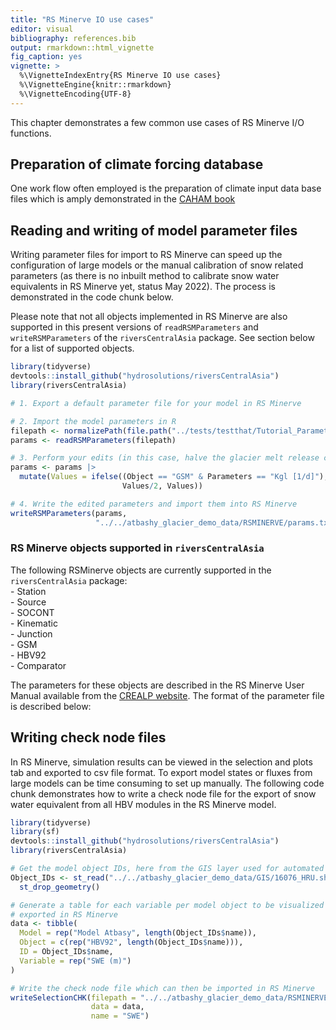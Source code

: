 ```yaml
---
title: "RS Minerve IO use cases"
editor: visual
bibliography: references.bib
output: rmarkdown::html_vignette
fig_caption: yes
vignette: >
  %\VignetteIndexEntry{RS Minerve IO use cases}
  %\VignetteEngine{knitr::rmarkdown}
  %\VignetteEncoding{UTF-8}
---
```


This chapter demonstrates a few common use cases of RS Minerve I/O functions.  

## Preparation of climate forcing database 
One work flow often employed is the preparation of climate input data base files which is amply demonstrated in the [CAHAM book](https://hydrosolutions.github.io/caham_book/climate_data.html#sec-climate-projections){target="_blank"}

## Reading and writing of model parameter files
Writing parameter files for import to RS Minerve can speed up the configuration of large models or the manual calibration of snow related parameters (as there is no inbuilt method to calibrate snow water equivalents in RS Minerve yet, status May 2022). The process is demonstrated in the code chunk below. 

Please note that not all objects implemented in RS Minerve are also supported in this present versions of `readRSMParameters` and `writeRSMParameters` of the `riversCentralAsia` package. See section below for a list of supported objects. 

```r
library(tidyverse)
devtools::install_github("hydrosolutions/riversCentralAsia")
library(riversCentralAsia)

# 1. Export a default parameter file for your model in RS Minerve

# 2. Import the model parameters in R
filepath <- normalizePath(file.path("../tests/testthat/Tutorial_Parameters.txt"))
params <- readRSMParameters(filepath)

# 3. Perform your edits (in this case, halve the glacier melt release coefficient)
params <- params |>
  mutate(Values = ifelse((Object == "GSM" & Parameters == "Kgl [1/d]"),
                         Values/2, Values))

# 4. Write the edited parameters and import them into RS Minerve
writeRSMParameters(params, 
                   "../../atbashy_glacier_demo_data/RSMINERVE/params.txt")
```

### RS Minerve objects supported in `riversCentralAsia`
The following RSMinerve objects are currently supported in the `riversCentralAsia` package:  
- Station  
- Source  
- SOCONT  
- Kinematic  
- Junction  
- GSM  
- HBV92  
- Comparator  

The parameters for these objects are described in the RS Minerve User Manual available from the [CREALP website](https://www.crealp.ch/fr/accueil/outils-services/logiciels/rs-minerve/telechargement-rsm.html). The format of the parameter file is described below:  

## Writing check node files 
In RS Minerve, simulation results can be viewed in the selection and plots tab and exported to csv file format. To export model states or fluxes from large models can be time consuming to set up manually. The following code chunk demonstrates how to write a check node file for the export of snow water equivalent from all HBV modules in the RS Minerve model. 

```r
library(tidyverse)
library(sf)
devtools::install_github("hydrosolutions/riversCentralAsia")
library(riversCentralAsia)

# Get the model object IDs, here from the GIS layer used for automated model creation 
Object_IDs <- st_read("../../atbashy_glacier_demo_data/GIS/16076_HRU.shp") |> 
  st_drop_geometry() 

# Generate a table for each variable per model object to be visualized or 
# exported in RS Minerve
data <- tibble(
  Model = rep("Model Atbasy", length(Object_IDs$name)), 
  Object = c(rep("HBV92", length(Object_IDs$name))), 
  ID = Object_IDs$name, 
  Variable = rep("SWE (m)")
)

# Write the check node file which can then be imported in RS Minerve 
writeSelectionCHK(filepath = "../../atbashy_glacier_demo_data/RSMINERVE/SWE.chk", 
                  data = data, 
                  name = "SWE")
```



